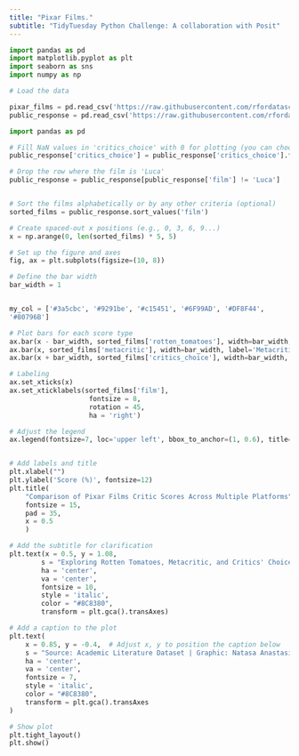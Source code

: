 ```yaml
---
title: "Pixar Films."
subtitle: "TidyTuesday Python Challenge: A collaboration with Posit"
---
```


```python
import pandas as pd
import matplotlib.pyplot as plt
import seaborn as sns
import numpy as np

# Load the data 

pixar_films = pd.read_csv('https://raw.githubusercontent.com/rfordatascience/tidytuesday/main/data/2025/2025-03-11/pixar_films.csv')
public_response = pd.read_csv('https://raw.githubusercontent.com/rfordatascience/tidytuesday/main/data/2025/2025-03-11/public_response.csv')


```

```python
import pandas as pd

# Fill NaN values in 'critics_choice' with 0 for plotting (you can choose another value if preferred)
public_response['critics_choice'] = public_response['critics_choice'].fillna(0)

# Drop the row where the film is 'Luca'
public_response = public_response[public_response['film'] != 'Luca']


# Sort the films alphabetically or by any other criteria (optional)
sorted_films = public_response.sort_values('film')

# Create spaced-out x positions (e.g., 0, 3, 6, 9...)
x = np.arange(0, len(sorted_films) * 5, 5)

# Set up the figure and axes
fig, ax = plt.subplots(figsize=(10, 8))

# Define the bar width
bar_width = 1


my_col = ['#3a5cbc', '#9291be', '#c15451', '#6F99AD', '#DF8F44',
'#80796B']

# Plot bars for each score type
ax.bar(x - bar_width, sorted_films['rotten_tomatoes'], width=bar_width, label='Rotten Tomatoes', color='#6F99AD')
ax.bar(x, sorted_films['metacritic'], width=bar_width, label='Metacritic', color='#DF8F44')
ax.bar(x + bar_width, sorted_films['critics_choice'], width=bar_width, label="Critics' Choice", color='#3a5cbc')

# Labeling
ax.set_xticks(x)
ax.set_xticklabels(sorted_films['film'], 
                    fontsize = 8,
                    rotation = 45, 
                    ha = 'right')

# Adjust the legend
ax.legend(fontsize=7, loc='upper left', bbox_to_anchor=(1, 0.6), title="Critic Score Platforms")


# Add labels and title
plt.xlabel("")
plt.ylabel('Score (%)', fontsize=12)
plt.title(
    "Comparison of Pixar Films Critic Scores Across Multiple Platforms", 
    fontsize = 15,
    pad = 35,
    x = 0.5
    )

# Add the subtitle for clarification
plt.text(x = 0.5, y = 1.08, 
        s = "Exploring Rotten Tomatoes, Metacritic, and Critics' Choice ratings for popular films, \nwith insights on scoring differences.", 
        ha = 'center', 
        va = 'center', 
        fontsize = 10, 
        style = 'italic', 
        color = "#8C8380",
        transform = plt.gca().transAxes)

# Add a caption to the plot
plt.text(
    x = 0.85, y = -0.4,  # Adjust x, y to position the caption below 
    s = "Source: Academic Literature Dataset | Graphic: Natasa Anastasiadou", 
    ha = 'center', 
    va = 'center', 
    fontsize = 7, 
    style = 'italic', 
    color = "#8C8380", 
    transform = plt.gca().transAxes
)

# Show plot
plt.tight_layout()
plt.show()

```
